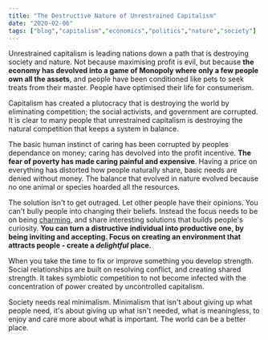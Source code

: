 ```yaml
---
title: "The Destructive Nature of Unrestrained Capitalism"
date: "2020-02-06"
tags: ["blog","capitalism","economics","politics","nature","society"]
---
```

Unrestrained capitalism is leading nations down a path that is destroying society and nature. Not because maximising profit is evil, but because **the economy has devolved into a game of Monopoly where only a few people own all the assets**, and people have been conditioned like pets to seek treats from their master. People have optimised their life for consumerism.

Capitalism has created a plutocracy that is destroying the world by eliminating competition; the social activists, and government are corrupted. It is clear to many people that unrestrained capitalism is destroying the natural competition that keeps a system in balance.

The basic human instinct of caring has been corrupted by peoples dependance on money; caring has devolved into the profit incentive. **The fear of poverty has made caring painful and expensive**. Having a price on everything has distorted how people naturally share, basic needs are denied without money. The balance that  evolved in nature evolved because no one animal or species hoarded all the resources.

The solution isn't to get outraged. Let other people have their opinions. You can't bully people into changing their beliefs. Instead the focus needs to be on being [charming](https://areomagazine.com/2017/10/28/how-not-to-de-radicalize-a-twitter-neo-nazi/), and share interesting solutions that builds people's curiosity. **You can turn a distructive individual into productive one, by being inviting and accepting. Focus on creating an environment that attracts people - create a *delightful* place.**

When you take the time to fix or improve something you develop strength. Social relationships are built on resolving conflict, and creating shared strength. It takes symbiotic competition to not become infected with the concentration of power created by uncontrolled capitalism.

Society needs real minimalism. Minimalism that isn't about giving up what people need, it's about giving up what isn't needed, what is meaningless, to enjoy and care more about what is important. The world can be a better place.
